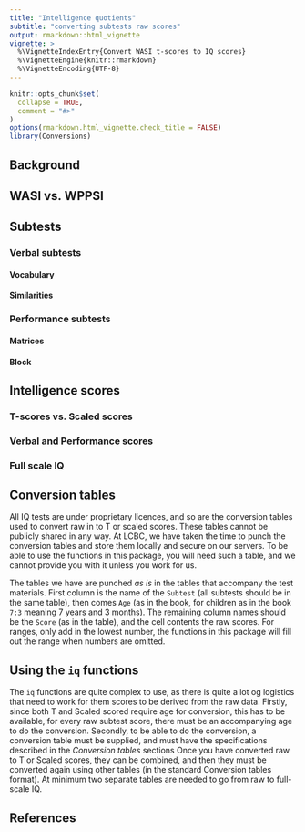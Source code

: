 ```yaml
---
title: "Intelligence quotients"
subtitle: "converting subtests raw scores"
output: rmarkdown::html_vignette
vignette: >
  %\VignetteIndexEntry{Convert WASI t-scores to IQ scores}
  %\VignetteEngine{knitr::rmarkdown}
  %\VignetteEncoding{UTF-8}
---
```


```r
knitr::opts_chunk$set(
  collapse = TRUE,
  comment = "#>"
)
options(rmarkdown.html_vignette.check_title = FALSE)
library(Conversions)
```

## Background


## WASI vs. WPPSI

## Subtests
### Verbal subtests
#### Vocabulary
#### Similarities

### Performance subtests
#### Matrices
#### Block

## Intelligence scores
### T-scores vs. Scaled scores
### Verbal and Performance scores
### Full scale IQ

## Conversion tables
All IQ tests are under proprietary licences, and so are the conversion tables used to convert raw in to T or scaled scores.
These tables cannot be publicly shared in any way.
At LCBC, we have taken the time to punch the conversion tables and store them locally and secure on our servers.
To be able to use the functions in this package, you will need such a table, and we cannot provide you with it unless you work for us. 

The tables we have are punched _as is_ in the tables that accompany the test materials.
First column is the name of the `Subtest` (all subtests should be in the same table), 
then comes `Age` (as in the book, for children as in the book `7:3` meaning 7 years and 3 months). 
The remaining column names should be the `Score` (as in the table), and the cell contents the raw scores.
For ranges, only add in the lowest number, the functions in this package will fill out the range when numbers are omitted.

## Using the `iq` functions

The `iq` functions are quite complex to use, as there is quite a lot og logistics that need to work for them scores to be derived from the raw data.
Firstly, since both T and Scaled scored require age for conversion, this has to be available, for every raw subtest score, there must be an accompanying age to do the conversion.
Secondly, to be able to do the conversion, a conversion table must be supplied, and must have the specifications described in the *Conversion tables* sections
Once you have converted raw to T or Scaled scores, they can be combined, and then they must be converted again using other tables (in the standard Conversion tables format). 
At minimum two separate tables are needed to go from raw to full-scale IQ. 

## References
